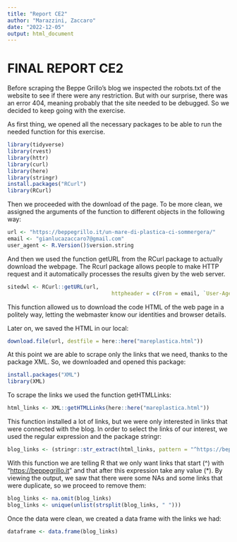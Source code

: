 ```yaml
---
title: "Report CE2"
author: "Marazzini, Zaccaro"
date: "2022-12-05"
output: html_document
---
```


# FINAL REPORT CE2

Before scraping the Beppe Grillo's blog we inspected the robots.txt of the website to see if there were any restriction. But with our surprise, there was an error 404, meaning probably that the site needed to be debugged. So we decided to keep going with the exercise.

As first thing, we opened all the necessary packages to be able to run the needed function for this exercise.

```r
library(tidyverse)
library(rvest)
library(httr)
library(curl)
library(here)
library(stringr)
install.packages("RCurl")
library(RCurl)
```

Then we proceeded with the download of the page. To be more clean, we assigned the arguments of the function to different objects in the following way:

```r
url <- "https://beppegrillo.it/un-mare-di-plastica-ci-sommergera/"
email <- "gianlucazaccaro7@gmail.com"
user_agent <- R.Version()$version.string
```

And then we used the function getURL from the RCurl package to actually download the webpage. The Rcurl package allows people to make HTTP request and it automatically processes the results given by the web server.

```r
sitedwl <- RCurl::getURL(url, 
                                 httpheader = c(From = email, `User-Agent` = user_agent))
```

This function allowed us to download the code HTML of the web page in a politely way, letting the webmaster know our identities and browser details.

Later on, we saved the HTML in our local:

```r
download.file(url, destfile = here::here("mareplastica.html")) 
```

At this point we are able to scrape only the links that we need, thanks to the package XML. So, we downloaded and opened this package:

```r
install.packages("XML")
library(XML)
```

To scrape the links we used the function getHTMLLinks:

```r
html_links <- XML::getHTMLLinks(here::here("mareplastica.html"))
```

This function installed a lot of links, but we were only interested in links that were connected with the blog. In order to select the links of our interest, we used the regular expression and the package stringr:

```r
blog_links <- (stringr::str_extract(html_links, pattern = "^https://beppegrillo.it.*"))
```

With this function we are telling R that we only want links that start (\^) with "<https://beppegrillo.it>" and that after this expression take any value (\*). By viewing the output, we saw that there were some NAs and some links that were duplicate, so we proceed to remove them:

```r
blog_links <- na.omit(blog_links)
blog_links <- unique(unlist(strsplit(blog_links, " ")))
```

Once the data were clean, we created a data frame with the links we had:

```r
dataframe <- data.frame(blog_links)
```
